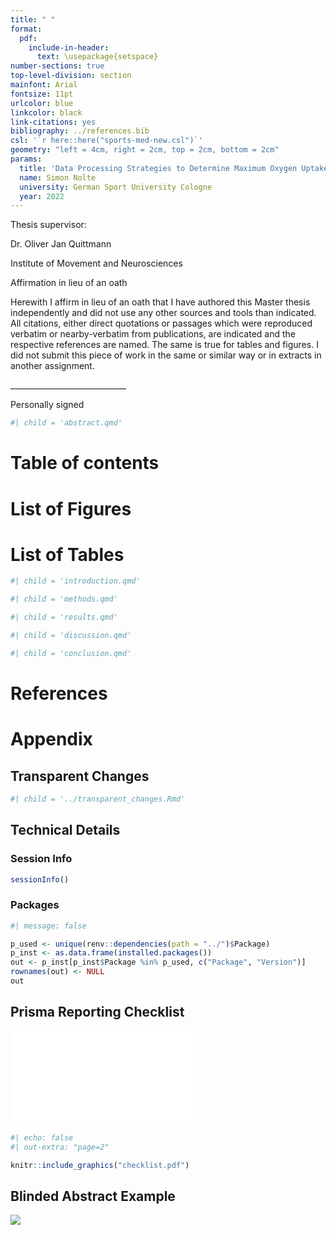 ```yaml
---
title: " "
format: 
  pdf:
    include-in-header: 
      text: \usepackage{setspace}
number-sections: true
top-level-division: section
mainfont: Arial
fontsize: 11pt
urlcolor: blue
linkcolor: black
link-citations: yes
bibliography: ../references.bib
csl: '`r here::here("sports-med-new.csl")`'
geometry: "left = 4cm, right = 2cm, top = 2cm, bottom = 2cm"
params:
  title: 'Data Processing Strategies to Determine Maximum Oxygen Uptake: A Systematic Scoping Review and Experimental Comparison'
  name: Simon Nolte
  university: German Sport University Cologne
  year: 2022
---
```


\begin{centering}

\vspace*{2cm}

\LARGE
{`r params$title`}

\vspace{5cm}

\LARGE
{Bachelor thesis}

\LARGE
{from}

\vspace{2cm}

\LARGE
{`r params$name`}

\vspace{6cm}

\LARGE
{`r params$university`}

\Large
{`r paste0("Cologne ", params$year)`}

\end{centering}

\pagenumbering{gobble}

\newpage

Thesis supervisor:

Dr. Oliver Jan Quittmann

Institute of Movement and Neurosciences

\newpage

Affirmation in lieu of an oath

Herewith I affirm in lieu of an oath that I have authored this Master thesis independently and did not use any other sources and tools than indicated. All citations, either direct quotations or passages which were reproduced verbatim or nearby-verbatim from publications, are indicated and the respective references are named. The same is true for tables and figures. I did not submit this piece of work in the same or similar way or in extracts in another assignment.

\_____________________________

Personally signed

\newpage

\onehalfspacing

```r
#| child = 'abstract.qmd'
```

\newpage

\singlespacing

\pagenumbering{roman}

# Table of contents {-}

\renewcommand{\contentsname}{}

\tableofcontents

\newpage

\renewcommand{\listfigurename}{}

# List of Figures {-}

\listoffigures

\vspace{2cm}

\renewcommand{\listtablename}{}

# List of Tables {-}

\listoftables

\newpage

\pagenumbering{arabic}

\onehalfspacing

```r
#| child = 'introduction.qmd'
```

\newpage

```r
#| child = 'methods.qmd'
```

\newpage

```r
#| child = 'results.qmd'
```

\newpage

```r
#| child = 'discussion.qmd'
```

\newpage

```r
#| child = 'conclusion.qmd'
```

\newpage

# References {.unnumbered}

<div id="refs"></div>

\newpage

\appendix

# Appendix

## Transparent Changes {#sec-tchanges}

```r
#| child = '../transparent_changes.Rmd'
```

\newpage

## Technical Details {#sec-tech}

### Session Info

```r
sessionInfo()
```

### Packages

```r
#| message: false

p_used <- unique(renv::dependencies(path = "../")$Package)
p_inst <- as.data.frame(installed.packages())
out <- p_inst[p_inst$Package %in% p_used, c("Package", "Version")]
rownames(out) <- NULL
out
```

\newpage

## Prisma Reporting Checklist {#sec-checklist}

![](checklist.pdf)

```r
#| echo: false
#| out-extra: "page=2"

knitr::include_graphics("checklist.pdf")
```


\newpage

## Blinded Abstract Example {#sec-blindabstract}

![](../plots/abstracts/030.png)

